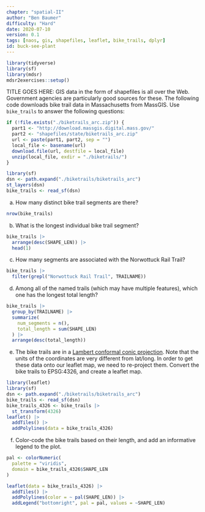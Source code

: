 ```yaml
---
chapter: "spatial-II"
author: "Ben Baumer"
difficulty: "Hard"
date: 2020-07-10 
version: 0.1
tags: [naos, gis, shapefiles, leaflet, bike_trails, dplyr]
id: buck-see-plant
---
```


```r
library(tidyverse)
library(sf)
library(mdsr)
mdsr2exercises::setup()
```

TITLE GOES HERE: GIS data in the form of shapefiles is all over the Web. Government agencies are particularly good sources for these. The following code downloads bike trail data in Massachusetts from MassGIS. Use `bike_trails` to answer the following questions: 

```r
if (!file.exists("./biketrails_arc.zip")) {
  part1 <- "http://download.massgis.digital.mass.gov/"
  part2 <- "shapefiles/state/biketrails_arc.zip"
  url <- paste(part1, part2, sep = "")
  local_file <- basename(url)
  download.file(url, destfile = local_file)
  unzip(local_file, exdir = "./biketrails/")
}
```

```r
library(sf)
dsn <- path.expand("./biketrails/biketrails_arc")
st_layers(dsn)
bike_trails <- read_sf(dsn)
```


a. How many distinct bike trail segments are there?

  <!--begin-answer-->
```r
nrow(bike_trails)
```

  <!--end-answer-->

b. What is the longest individual bike trail segment?

 <!--begin-answer-->
```r
bike_trails |>
  arrange(desc(SHAPE_LEN)) |>
  head(1)
```

  <!--end-answer-->
  
  
c. How many segments are associated with the Norwottuck Rail Trail?

 <!--begin-answer-->
```r
bike_trails |>
  filter(grepl("Norwottuck Rail Trail", TRAILNAME))
```

  <!--end-answer-->
  
d. Among all of the named trails (which may have multiple features), which one has the longest total length?

 <!--begin-answer-->
```r
bike_trails |>
  group_by(TRAILNAME) |>
  summarize(
    num_segments = n(),
    total_length = sum(SHAPE_LEN)
  ) |>
  arrange(desc(total_length))
```

  <!--end-answer-->
  
e. The bike trails are in a [Lambert conformal conic projection](https://en.wikipedia.org/wiki/Lambert_conformal_conic_projection). Note that the units of the coordinates are very different from lat/long. In order to get these data onto our leaflet map, we need to re-project them. Convert the bike trails to EPSG:4326, and create a leaflet map. 

 <!--begin-answer-->

```r
library(leaflet)
library(sf)
dsn <- path.expand("./biketrails/biketrails_arc")
bike_trails <- read_sf(dsn)
bike_trails_4326 <- bike_trails |>
  st_transform(4326)
leaflet() |>
  addTiles() |>
  addPolylines(data = bike_trails_4326)
```

  <!--end-answer-->

f. Color-code the bike trails based on their length, and add an informative legend to the plot.

 <!--begin-answer-->
 
```r

pal <- colorNumeric(
  palette = "viridis",
  domain = bike_trails_4326$SHAPE_LEN
)

leaflet(data = bike_trails_4326) |>
  addTiles() |>
  addPolylines(color = ~ pal(SHAPE_LEN)) |>
  addLegend("bottomright", pal = pal, values = ~SHAPE_LEN)
```

  <!--end-answer-->

